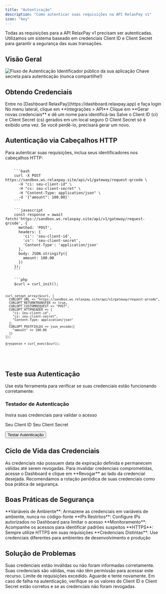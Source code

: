 ```yaml
---
title: "Autenticação"
description: "Como autenticar suas requisições na API RelaxPay v1"
icon: "key"
---
```


<Note>
  Todas as requisições para a API RelaxPay v1 precisam ser autenticadas. Utilizamos um sistema baseado em credenciais Client ID e Client Secret para garantir a segurança das suas transações.
</Note>

## Visão Geral

<Frame>
  <img src="/images/auth-flow.png" alt="Fluxo de Autenticação" />
</Frame>

<CardGroup cols={2}>
  <Card title="Client ID (ci)" icon="id-card" color="#4CAF50">
    Identificador público da sua aplicação
  </Card>
  <Card title="Client Secret (cs)" icon="key" color="#F44336">
    Chave secreta para autenticação (nunca compartilhe!)
  </Card>
</CardGroup>

## Obtendo Credenciais

<Steps>
  <Step title="Acesse seu Dashboard">
    Entre no [Dashboard RelaxPay](https://dashboard.relaxpay.app) e faça login
  </Step>
  <Step title="Navegue até Integrações">
    No menu lateral, clique em **Integrações > API**
  </Step>
  <Step title="Gere suas credenciais">
    Clique em **Gerar novas credenciais** e dê um nome para identificá-las
  </Step>
  <Step title="Armazene com segurança">
    Salve o Client ID (ci) e Client Secret (cs) gerados em um local seguro
    <Warning>
      O Client Secret só é exibido uma vez. Se você perdê-lo, precisará gerar um novo.
    </Warning>
  </Step>
</Steps>

## Autenticação via Cabeçalhos HTTP

Para autenticar suas requisições, inclua seus identificadores nos cabeçalhos HTTP:

<CodeGroup>
  <Code title="cURL" active>
    ```bash
    curl -X POST https://sandbox.ws.relaxpay.site/api/v1/gateway/request-qrcode \
      -H "ci: seu-client-id" \
      -H "cs: seu-client-secret" \
      -H "Content-Type: application/json" \
      -d '{"amount": 100.00}'
    ```
  </Code>
  <Code title="Node.js">
    ```javascript
    const response = await fetch('https://sandbox.ws.relaxpay.site/api/v1/gateway/request-qrcode', {
      method: 'POST',
      headers: {
        'ci': 'seu-client-id',
        'cs': 'seu-client-secret',
        'Content-Type': 'application/json'
      },
      body: JSON.stringify({
        amount: 100.00
      })
    });
    ```
  </Code>
  <Code title="PHP">
    ```php
    $curl = curl_init();
    
    curl_setopt_array($curl, [
      CURLOPT_URL => "https://sandbox.ws.relaxpay.site/api/v1/gateway/request-qrcode",
      CURLOPT_RETURNTRANSFER => true,
      CURLOPT_CUSTOMREQUEST => "POST",
      CURLOPT_HTTPHEADER => [
        "ci: seu-client-id",
        "cs: seu-client-secret",
        "Content-Type: application/json"
      ],
      CURLOPT_POSTFIELDS => json_encode([
        "amount" => 100.00
      ])
    ]);
    
    $response = curl_exec($curl);
    ```
  </Code>
</CodeGroup>

## Teste sua Autenticação

Use esta ferramenta para verificar se suas credenciais estão funcionando corretamente:

<Frame>
  <div style={{ padding: '20px', borderRadius: '8px', backgroundColor: '#f9f9f9' }}>
    <h3>Testador de Autenticação</h3>
    <p>Insira suas credenciais para validar o acesso</p>
  </div>
</Frame>

<ParamField path="client_id" required>
  Seu Client ID
</ParamField>

<ParamField path="client_secret" type="password" required>
  Seu Client Secret
</ParamField>

<Button>Testar Autenticação</Button>

## Ciclo de Vida das Credenciais

<AccordionGroup>
  <Accordion title="Validade das Credenciais" icon="calendar">
    As credenciais não possuem data de expiração definida e permanecem válidas até serem revogadas.
  </Accordion>
  <Accordion title="Revogação" icon="ban">
    Para invalidar credenciais comprometidas, acesse o Dashboard e clique em **Revogar** ao lado da credencial desejada.
  </Accordion>
  <Accordion title="Rotação de Credenciais" icon="rotate">
    Recomendamos a rotação periódica de suas credenciais como boa prática de segurança.
  </Accordion>
</AccordionGroup>

## Boas Práticas de Segurança

<Check>
  **Variáveis de Ambiente**: Armazene as credenciais em variáveis de ambiente, nunca no código-fonte
</Check>
<Check>
  **IPs Restritos**: Configure IPs autorizados no Dashboard para limitar o acesso
</Check>
<Check>
  **Monitoramento**: Acompanhe os acessos para identificar padrões suspeitos
</Check>
<Check>
  **HTTPS**: Sempre utilize HTTPS em suas requisições
</Check>
<Check>
  **Credenciais Distintas**: Use credenciais diferentes para ambientes de desenvolvimento e produção
</Check>

## Solução de Problemas

<ResponseField name="401 - Unauthorized" type="error">
  Suas credenciais estão inválidas ou não foram informadas corretamente.
</ResponseField>

<ResponseField name="403 - Forbidden" type="error">
  Suas credenciais são válidas, mas não têm permissão para acessar este recurso.
</ResponseField>

<ResponseField name="429 - Too Many Requests" type="warning">
  Limite de requisições excedido. Aguarde e tente novamente.
</ResponseField>

<Tip>
  Em caso de falha na autenticação, verifique se os valores de Client ID e Client Secret estão corretos e se as credenciais não foram revogadas.
</Tip> 